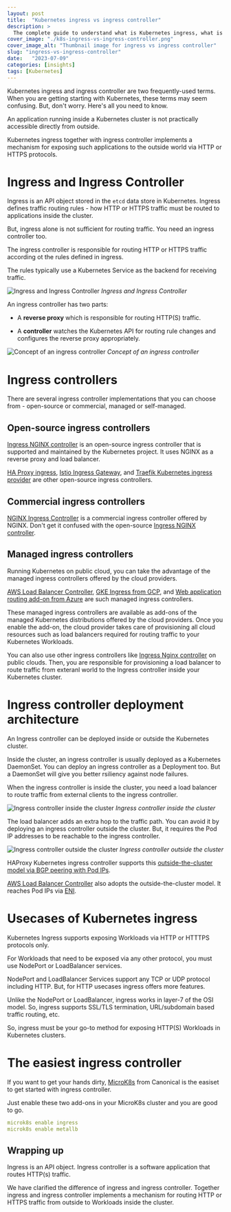 ```yaml
---
layout: post
title:  "Kubernetes ingress vs ingress controller"
description: > 
  The complete guide to understand what is Kubernetes ingress, what is ingress controller, and why we need them.
cover_image: "./k8s-ingress-vs-ingress-controller.png"
cover_image_alt: "Thumbnail image for ingress vs ingress controller"
slug: "ingress-vs-ingress-controller"
date:   "2023-07-09"
categories: [insights]
tags: [Kubernetes]
---
```


<div class="header-highlight">
Kubernetes ingress and ingress controller are two frequently-used terms. When you are getting starting with Kubernetes, these terms may seem confusing. But, don't worry. Here's all you need to know.
</div>

An application running inside a Kubernetes cluster is not practically accessible directly from outside.

Kubernetes ingress together with ingress controller implements a mechanism for exposing such applications to the outside world via HTTP or HTTPS protocols. 

# Ingress and Ingress Controller

Ingress is an API object stored in the `etcd` data store in Kubernetes. Ingress defines traffic routing rules - how HTTP or HTTPS traffic must be routed to applications inside the cluster. 

But, ingress alone is not sufficient for routing traffic. You need an ingress controller too.

The ingress controller is responsible for routing HTTP or HTTPS traffic according ot the rules defined in ingress. 

The rules typically use a Kubernetes Service as the backend for receiving traffic.

![Ingress and Ingress Controller](./k8s-ingress-api-object.png)
*Ingress and Ingress Controller*

An ingress controller has two parts:

- A **reverse proxy** which is responsible for routing HTTP(S) traffic.

- A **controller** watches the Kubernetes API for routing rule changes and configures the reverse proxy appropriately.

![Concept of an ingress controller](./k8s-ingress-controller-how.png)
*Concept of an ingress controller*

# Ingress controllers

There are several ingress controller implementations that you can choose from - open-source or commercial, managed or self-managed.

## Open-source ingress controllers

[Ingress NGINX controller][ingress-nginx] is an open-source ingress controller that is supported and maintained by the Kubernetes project. It uses NGINX as a reverse proxy and load balancer. 

[HA Proxy ingress][ha-proxy], [Istio Ingress Gateway][istio-ingress], and [Traefik Kubernetes ingress provider][traefik] are other open-source ingress controllers.

## Commercial ingress controllers

[NGINX Ingress Controller][nginx-ingress] is a commercial ingress controller offered by NGINX. Don't get it confused with the open-source [Ingress NGINX controller][ingress-nginx].

## Managed ingress controllers 

Running Kubernetes on public cloud, you can take the advantage of the managed ingress controllers offered by the cloud providers.

[AWS Load Balancer Controller][aws-lbc], [GKE Ingress from GCP][gke-ingress], and [Web application routing add-on from Azure][azure-ingress] are such managed ingress controllers.

These managed ingress controllers are available as add-ons of the managed Kubernetes distributions offered by the cloud providers. Once you enable the add-on, the cloud provider takes care of provisioning all cloud resources such as load balancers required for routing traffic to your Kubernetes Workloads.

You can also use other ingress controllers like [Ingress Nginx controller][ingress-nginx] on public clouds. Then, you are responsible for provisioning a load balancer to route traffic from exteranl world to the Ingress controller inside your Kubernetes cluster.

# Ingress controller deployment architecture
An Ingress controller can be deployed inside or outside the Kubernetes cluster.

Inside the cluster, an ingress controller is usually deployed as a Kubernetes DaemonSet. You can deploy an ingress controller as a Deployment too. But a DaemonSet will give you better rsiliency against node failures.

When the ingress controller is inside the cluster, you need a load balancer to route traffic from external clients to the ingress controller.

![Ingress controller inside the cluster](./k8s-ingress-with-loadbalancer.png)
*Ingress controller inside the cluster*

The load balancer adds an extra hop to the traffic path. You can avoid it by deploying an ingress controller outside the cluster. But, it requires the Pod IP addresses to be reachable to the ingress controller.

![Ingress controller outside the cluster](./k8s-ingress-outside-the-cluster.png)
*Ingress controller outside the cluster*

HAProxy Kubernetes ingress controller supports this [outside-the-cluster model via BGP peering with Pod IPs](https://www.haproxy.com/blog/run-the-haproxy-kubernetes-ingress-controller-outside-of-your-kubernetes-cluster).

[AWS Load Balancer Controller][aws-lbc] also adopts the outside-the-cluster model. It reaches Pod IPs via [ENI](https://docs.aws.amazon.com/AWSEC2/latest/UserGuide/using-eni.html).

# Usecases of Kubernetes ingress

Kubernetes Ingress supports exposing Workloads via HTTP or HTTTPS protocols only. 

For Workloads that need to be exposed via any other protocol, you must use NodePort or LoadBalancer services.

NodePort and LoadBalancer Services support any TCP or UDP protocol including HTTP. But, for HTTP usecases ingress offers more features.

Unlike the NodePort or LoadBalancer, ingress works in layer-7 of the OSI model. So, ingress supports SSL/TLS termination, URL/subdomain based traffic routing, etc.

So, ingress must be your go-to method for exposing HTTP(S) Workloads in Kubernetes clusters.

# The easiest ingress controller
If you want to get your hands dirty, [MicroK8s](https://microk8s.io/) from Canonical is the easiset to get started with ingress controller.

Just enable these two add-ons in your MicroK8s cluster and you are good to go.

```yaml
microk8s enable ingress
microk8s enable metallb
```

## Wrapping up

<div class="inline-highlight">
Ingress is an API object. Ingress controller is a software application that routes HTTP(s) traffic.
</div>

We have clarified the difference of ingress and ingress controller. Together ingress and ingress controller implements a mechanism for routing HTTP or HTTPS traffic from outside to Workloads inside the cluster.

[ingress-nginx]: https://github.com/kubernetes/ingress-nginx
[traefik]: https://doc.traefik.io/traefik/providers/kubernetes-ingress/
[nginx-ingress]: https://www.nginx.com/products/nginx-ingress-controller/
[FortiADC]: https://docs.fortinet.com/document/fortiadc/7.0.0/fortiadc-ingress-controller-1-0/742835/fortiadc-ingress-controller-overview
[ha-proxy]: https://haproxy-ingress.github.io
[aws-lbc]: https://docs.aws.amazon.com/eks/latest/userguide/aws-load-balancer-controller.html
[aws-alb]: https://aws.amazon.com/elasticloadbalancing/application-load-balancer/
[gke-ingress]: https://cloud.google.com/kubernetes-engine/docs/concepts/ingress
[azure-ingress]: https://learn.microsoft.com/en-us/azure/aks/web-app-routing?tabs=without-osm
[istio-ingress]: https://istio.io/latest/docs/tasks/traffic-management/ingress/ingress-control/